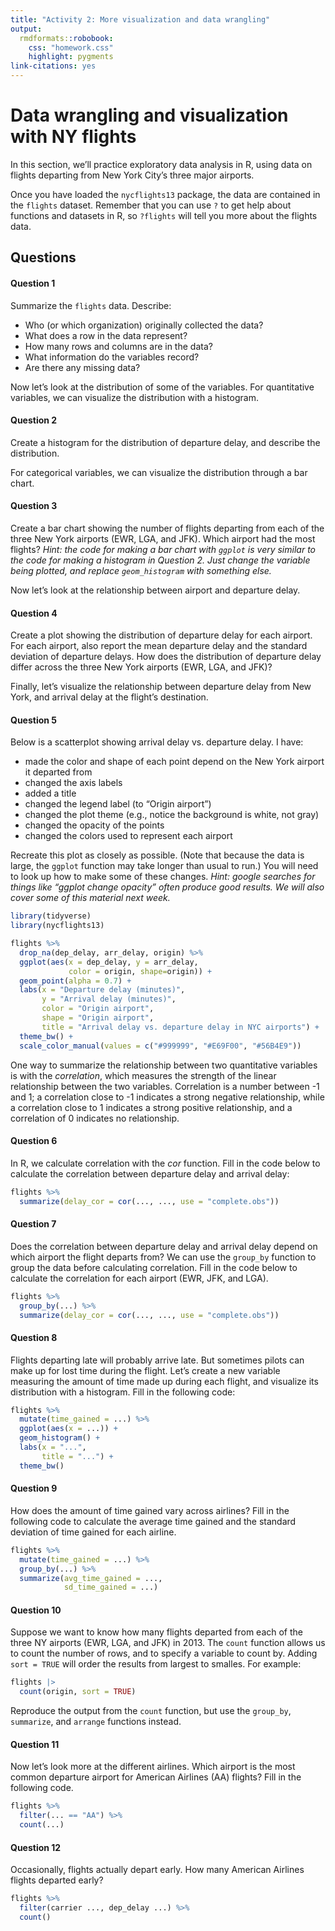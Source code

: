 ```yaml
---
title: "Activity 2: More visualization and data wrangling"
output: 
  rmdformats::robobook:
    css: "homework.css"
    highlight: pygments
link-citations: yes
---
```


# Data wrangling and visualization with NY flights

In this section, we'll practice exploratory data analysis in R, using data on flights departing from New York City's three major airports.

Once you have loaded the `nycflights13` package, the data are contained in the `flights` dataset. Remember that you can use `?` to get help about functions and datasets in R, so `?flights` will tell you more about the flights data.

## Questions

:::{.question}
#### Question 1

Summarize the `flights` data. Describe:

* Who (or which organization) originally collected the data?
* What does a row in the data represent?
* How many rows and columns are in the data?
* What information do the variables record?
* Are there any missing data?
:::

Now let's look at the distribution of some of the variables. For quantitative variables, we can visualize the distribution with a histogram. 

:::{.question}
#### Question 2

Create a histogram for the distribution of departure delay, and describe the distribution.
:::

For categorical variables, we can visualize the distribution through a bar chart.

:::{.question}
#### Question 3

Create a bar chart showing the number of flights departing from each of the three New York airports (EWR, LGA, and JFK). Which airport had the most flights? *Hint: the code for making a bar chart with `ggplot` is very similar to the code for making a histogram in Question 2. Just change the variable being plotted, and replace `geom_histogram` with something else.*
:::

Now let's look at the relationship between airport and departure delay.

:::{.question}
#### Question 4

Create a plot showing the distribution of departure delay for each airport. For each airport, also report the mean departure delay and the standard deviation of departure delays. How does the distribution of departure delay differ across the three New York airports (EWR, LGA, and JFK)?
:::

Finally, let's visualize the relationship between departure delay from New York, and arrival delay at the flight's destination. 

:::{.question}
#### Question 5

Below is a scatterplot showing arrival delay vs. departure delay. I have:

* made the color and shape of each point depend on the New York airport it departed from
* changed the axis labels
* added a title
* changed the legend label (to "Origin airport")
* changed the plot theme (e.g., notice the background is white, not gray)
* changed the opacity of the points
* changed the colors used to represent each airport

Recreate this plot as closely as possible. (Note that because the data is large, the `ggplot` function may take longer than usual to run.) You will need to look up how to make some of these changes. *Hint: google searches for things like "ggplot change opacity" often produce good results. We will also cover some of this material next week.*
:::

```r
library(tidyverse)
library(nycflights13)
```


```r
flights %>%
  drop_na(dep_delay, arr_delay, origin) %>%
  ggplot(aes(x = dep_delay, y = arr_delay, 
             color = origin, shape=origin)) +
  geom_point(alpha = 0.7) +
  labs(x = "Departure delay (minutes)", 
       y = "Arrival delay (minutes)",
       color = "Origin airport",
       shape = "Origin airport",
       title = "Arrival delay vs. departure delay in NYC airports") +
  theme_bw() +
  scale_color_manual(values = c("#999999", "#E69F00", "#56B4E9"))
```


One way to summarize the relationship between two quantitative variables is with the *correlation*, which measures the strength of the linear relationship between the two variables. Correlation is a number between -1 and 1; a correlation close to -1 indicates a strong negative relationship, while a correlation close to 1 indicates a strong positive relationship, and a correlation of 0 indicates no relationship.

:::{.question}
#### Question 6
In R, we calculate correlation with the *cor* function. Fill in the code below to calculate the correlation between departure delay and arrival delay:

```r
flights %>%
  summarize(delay_cor = cor(..., ..., use = "complete.obs"))
```
:::


:::{.question}
#### Question 7
Does the correlation between departure delay and arrival delay depend on which airport the flight departs from? We can use the `group_by` function to group the data before calculating correlation. Fill in the code below to calculate the correlation for each airport (EWR, JFK, and LGA).

```r
flights %>%
  group_by(...) %>%
  summarize(delay_cor = cor(..., ..., use = "complete.obs"))
```
:::

:::{.question}
#### Question 8
Flights departing late will probably arrive late. But sometimes pilots can make up for lost time during the flight. Let's create a new variable measuring the amount of time made up during each flight, and visualize its distribution with a histogram. Fill in the following code:

```r
flights %>%
  mutate(time_gained = ...) %>%
  ggplot(aes(x = ...)) +
  geom_histogram() +
  labs(x = "...",
       title = "...") +
  theme_bw()
```
:::


:::{.question}
#### Question 9
How does the amount of time gained vary across airlines? Fill in the following code to calculate the average time gained and the standard deviation of time gained for each airline.

```r
flights %>%
  mutate(time_gained = ...) %>%
  group_by(...) %>%
  summarize(avg_time_gained = ...,
            sd_time_gained = ...)
```
:::

:::{.question}
#### Question 10
Suppose we want to know how many flights departed from each of the three NY airports (EWR, LGA, and JFK) in 2013. The `count` function allows us to count the number of rows, and to specify a variable to count by. Adding `sort = TRUE` will order the results from largest to smalles. For example:

```r
flights |>
  count(origin, sort = TRUE)
```

Reproduce the output from the `count` function, but use the `group_by`, `summarize`, and `arrange` functions instead.
:::


:::{.question}
#### Question 11
Now let's look more at the different airlines. Which airport is the most common departure airport for American Airlines (AA) flights? Fill in the following code.

```r
flights %>%
  filter(... == "AA") %>%
  count(...)
```
:::

:::{.question}
#### Question 12
Occasionally, flights actually depart early. How many American Airlines flights departed early?

```r
flights %>%
  filter(carrier ..., dep_delay ...) %>%
  count()
```
:::

